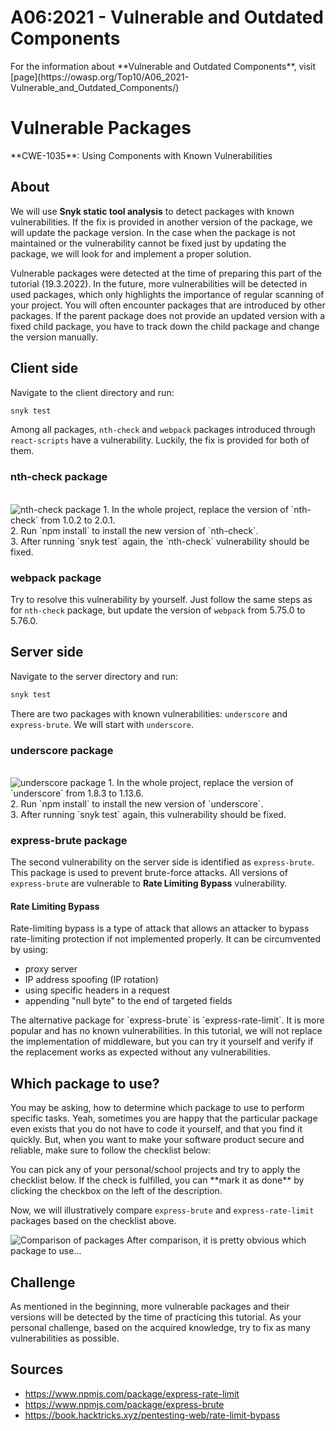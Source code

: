 
# A06:2021 - Vulnerable and Outdated Components

<Callout type="info" emoji="ℹ️">
For the information about **Vulnerable and Outdated Components**, visit [page](https://owasp.org/Top10/A06_2021-Vulnerable_and_Outdated_Components/)
</Callout>

# Vulnerable Packages

<Callout type="warning" emoji="🔍">
  **CWE-1035**: Using Components with Known Vulnerabilities
</Callout>

## About 
We will use **Snyk static tool analysis** to detect packages with known vulnerabilities. If the fix is provided in another version
of the package, we will update the package version. In the case when the package is not maintained or the vulnerability cannot be fixed just by updating the package, we will look for and implement a proper solution.

<Callout type="info" emoji="ℹ️">
    Vulnerable packages were detected at the time of preparing this part of the tutorial (19.3.2022). In the future, more vulnerabilities will be
    detected in used packages, which only highlights the importance of regular scanning of your project.
</Callout>

<Callout emoji="💡">
    You will often encounter packages that are introduced by other packages. If the parent package does not provide
    an updated version with a fixed child package, you have to track down the child package and change the version manually.
</Callout>

## Client side
Navigate to the client directory and run:
```bash copy
snyk test
```
Among all packages, `nth-check` and `webpack` packages introduced through `react-scripts` have a vulnerability.
Luckily, the fix is provided for both of them.

### nth-check package
<br />
<Image src="/a06/nth-check.png" alt="nth-check package" width={1000} height={300}/>
<Callout emoji="💡">
    1. In the whole project, replace the version of `nth-check` from 1.0.2 to 2.0.1.<br/>
    2. Run `npm install` to install the new version of `nth-check`.<br/>
    3. After running `snyk test` again, the `nth-check` vulnerability should be fixed.
</Callout>

### webpack package

Try to resolve this vulnerability by yourself. Just follow the same steps as for `nth-check` package, but update the version of `webpack` from 5.75.0 to 5.76.0.

## Server side
Navigate to the server directory and run:
```bash copy
snyk test
```
There are two packages with known vulnerabilities: `underscore` and `express-brute`.
We will start with `underscore`.

### underscore package
<br />
<Image src="/a06/underscore.png" alt="underscore package" width={1000} height={300}/>
<Callout emoji="💡">
    1. In the whole project, replace the version of `underscore` from 1.8.3 to 1.13.6.<br/>
    2. Run `npm install` to install the new version of `underscore`.<br/>
    3. After running `snyk test` again, this vulnerability should be fixed.
</Callout>

### express-brute package
The second vulnerability on the server side is identified as `express-brute`. This package is used to prevent brute-force attacks.
All versions of `express-brute` are vulnerable to **Rate Limiting Bypass** vulnerability.

#### Rate Limiting Bypass
Rate-limiting bypass is a type of attack that allows an attacker to bypass rate-limiting protection if not implemented properly. It can be circumvented by using:
* proxy server
* IP address spoofing (IP rotation)
* using specific headers in a request
* appending "null byte" to the end of targeted fields

<Callout emoji="💡">
    The alternative package for `express-brute` is `express-rate-limit`. It is more popular and has no known
    vulnerabilities.
    In this tutorial, we will not replace the implementation of middleware, but you can try it yourself and verify if
    the replacement works as expected without any vulnerabilities.
</Callout>

## Which package to use?
You may be asking, how to determine which package to use to perform specific tasks. Yeah, sometimes you are happy that the particular package even exists that you do not have to code it yourself, and that you find it quickly.
But, when you want to make your software product secure and reliable, make sure to follow the checklist below:

<Callout emoji="💡">
    You can pick any of your personal/school projects and try to apply the checklist below. If the check is fulfilled, you can **mark it as done** by clicking the checkbox on the left of the description.
</Callout>

<br />
<CheckBoxItem text="Check if the package is maintained." />
<CheckBoxItem text="Check the count of downloads per week." />
<CheckBoxItem text="Check the number of open issues and also stars on a GitHub repository." />

Now, we will illustratively compare `express-brute` and `express-rate-limit` packages based on the checklist above.

<Image src="/compare_packages.png" alt="Comparison of packages" width={1000} height={300}/>

<Callout emoji="💡">
    After comparison, it is pretty obvious which package to use...
</Callout>

## Challenge
As mentioned in the beginning, more vulnerable packages and their versions will be detected by the time of practicing this tutorial.
<Callout emoji="💡">
    As your personal challenge, based on the acquired knowledge, try to fix as many vulnerabilities as possible.
</Callout>

## Sources
* https://www.npmjs.com/package/express-rate-limit
* https://www.npmjs.com/package/express-brute
* https://book.hacktricks.xyz/pentesting-web/rate-limit-bypass

